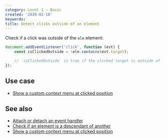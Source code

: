 ```yaml
---
category: Level 1 — Basic
created: '2020-02-18'
keywords:
title: Detect clicks outside of an element
---
```


Check if a click was outside of the `ele` element:

```js
document.addEventListener('click', function (evt) {
    const isClickedOutside = !ele.contains(evt.target);

    // `isClickedOutside` is true if the clicked target is outside of `ele`
});
```

## Use case

-   [Show a custom context menu at clicked position](https://phuoc.ng/collection/html-dom/show-a-custom-context-menu-at-clicked-position)

## See also

-   [Attach or detach an event handler](https://phuoc.ng/collection/html-dom/attach-or-detach-an-event-handler)
-   [Check if an element is a descendant of another](https://phuoc.ng/collection/html-dom/check-if-an-element-is-a-descendant-of-another)
-   [Show a custom context menu at clicked position](https://phuoc.ng/collection/html-dom/show-a-custom-context-menu-at-clicked-position)
